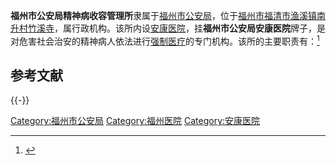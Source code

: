 {{Infobox PRCG |color = darkblue
|机构名称=福州市公安局精神病收容管理所
|机构名称2=福州市公安局安康医院
|标志1=Police Badge,P.R.China.svg
|标志1大小=120px
|标志1说明=[[中华人民共和国人民警察警徽|中华人民共和国人民警察警徽]]
|标志2=Red star.svg
|标志2说明=[[印章|印章]][[s:国务院关于国家行政机关和企业事业单位社会团体印章管理的规定|规定]]：[[直径|直径]]?厘米，中央刊[[五角星|五角星]]，由?制发。
|职位1=院长
|人员1=?
|衔级1=?级警?
|上级机构=[[福州市公安局|福州市公安局]]
|机构类型=局属单位，[[安康医院|安康医院]]
|行政级别=
|时期1=
|机构1='''福州市公安局精神病收容管理所'''（'''福州市公安局安康医院'''）
|地址1=[[福州市|福州市]][[福清市|福清市]][[渔溪镇_(福清市)|渔溪镇]][[南升村|南升村]][[竹溪寺_(福清市)|竹溪寺]]
|邮编1=
|电话1={{Tel|86||}}
|网站=
|网址=
}}

'''福州市公安局精神病收容管理所'''隶属于[[福州市公安局|福州市公安局]]，位于[[福州市|福州市]][[福清市|福清市]][[渔溪镇_(福清市)|渔溪镇]][[南升村|南升村]][[竹溪寺_(福清市)|竹溪寺]]，属行政机构。该所内设[[安康医院|安康医院]]，挂'''福州市公安局安康医院'''牌子，是对危害社会治安的精神病人依法进行[[强制医疗|强制医疗]]的专门机构。该所的主要职责有：<ref>{{Cite web |url=http://www.fzga.gov.cn/zwgk001_x.asp?catalogid=168&vid=9566 |title=福州市公安局主要职能、内设机构（索引号FZ00107-0100-2003-00009），福州市公安局网站，于2010-9-26查阅 |access-date=2010-09-27 |archive-url=https://web.archive.org/web/20100923045550/http://fzga.gov.cn/zwgk001_x.asp?catalogid=168&vid=9566 |archive-date=2010-09-23 |dead-url=yes }}</ref>
{{quote|
#负责全市危害社会治安精神病人的收容工作。
#组织并实施对精神病人的治疗和护理工作。
#防止精神病人发生意外事故，预防各类突发事件发生，确保安全。}}

==参考文献==
{{reflist}}

{{-}}
{{Hospital-stub}}

[[Category:福州市公安局|Category:福州市公安局]]
[[Category:福州医院|Category:福州医院]]
[[Category:安康医院|Category:安康医院]]